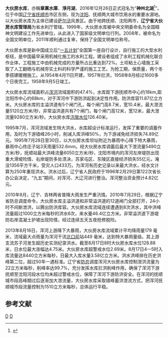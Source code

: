 {{Infobox Reservoir | 
|name                     = 大伙房水库
|nickname                 = 
|image                    = 
|image_caption            = 
|map                      = 
|map_caption              = 
|code                     = BBA26000621
|class                    = 大（一）型水库
|location_of_reservoir    = [[辽宁省|辽宁省]][[抚顺市|抚顺市]]
|location_of_dam          = 
|inflow                   = 
|outflow                  = [[浑河_(太子河)|浑河]]
|catchment_area           = 5437
|reservoir_area           = 110
|mean_depth               = 12.0
|maximum_depth            = 36.0
|flood_level              = 
|normal_water_level       = 
|dead_water_level         = 
|water_quality            = 
|island                   = 
|maximum_storage_capacity = 21.87亿
|normal_storage_capacity  = 
|dead_storage_capacity    = 
|type_of_dam              = 粘土心墙土坝
|elevation_of_dam         = 
|height_of_dam            = 48
|length_of_dam            = 1366.7
|width_of_dam             = 
|installed_capacity       = 3.2万千瓦
|start                    = 
|complete                 = 1958年8月
|cost                     = 
|emigrate                 = 
|latd              = 41
|latm              = 53
|lats              = 21
|latNS             = N
|longd             = 124
|longm             = 05
|longs             = 38
|longEW            = E
|website           = 
|footnotes         = <ref>[http://www.fslib.net/Article/ShowArticle.asp?ArticleID=40 抚顺大伙房水库] {{webarchive|url=https://web.archive.org/web/20110317193230/http://www.fslib.net/Article/ShowArticle.asp?ArticleID=40 |date=2011-03-17 }}</ref>
}}
'''大伙房水库'''，亦稱'''章黨水庫'''、'''淨月湖'''，2016年12月26日正式冠名为“'''神州北湖'''<ref>{{cite web | language = zh-hans | publisher = 新华网>地方>正文 | title = 大伙房水库正式冠名“神州北湖”抚顺市计划用三年时间将其建设成为生态文化旅游度假区 | url = http://news.xinhuanet.com/local/2016-12/27/c_129421899.htm | author = 来源：辽宁日报；责任编辑: 华政 | date = 2016年12月27日 | accessdate = 2016年12月27日}}</ref>”。位于中国[[辽宁省|辽宁省]][[抚顺市|抚顺市]]市区东侧，现为[[沈阳|沈阳]]、抚顺两大城市饮用水的重要水源地。以大伙房水库为主体已建设[[萨尔浒|萨尔浒]]风景区。由于地跨抚顺、沈阳两市，'''辽宁省大伙房水库管理局'''为省水利厅管辖。1999年，大伙房水库被中央文明委命名为全国精神文明建设工作先进单位，从此进入了国家级文明单位行列。2008年，被命名为全国文明单位，2011年顺利通过复审，保持了全国文明单位称号。

大伙房水库是新中国成立后“[[第一个五年计划_(中国)|一五计划]]”全国第一座自行设计，自行施工的大型水利枢纽，是中国最早采用机械化施工的水利工程。建设者组成了水利工程机械化联合作业体，工程施工中由机械完成的方量所占比重达到72%。土坝粘土心墙施工采取了人工翻晒与机械夯实土料的科学严谨的施工工艺。为抢工期，保质量，两个冬季搭建暖棚施工。从1954年4月11日开建，1957年拦洪，1958年8月经过1600多个日夜完工。1958年9月5日竣工。

大伙房水库流域面积占[[浑河_(太子河)|浑河]]流域面积的47.4%，水库距下游抚顺市中心约18km,距沈阳市中心约68km，对于浑河中下游防洪起到决定性作用。防洪库容11.87亿立方米。大伙房水库的主溢洪道有5个闸门孔，每个闸门高8.7米，宽10.4米，最大泄流量5120立方米/秒，非常溢洪道共有7个闸门，每个闸门高12米，宽12米，最大泄流量9280立方米/秒。大伙房水库[[汛限水位|汛限水位]]126.40米。

1995年7月，浑河流域发生特大洪水，水库超设计标准运行，发挥了重要的调蓄作用，及时为下游错峰26小时，削减入库洪峰50%，为下游减免经济损失74.89亿元。1995年7月28日至30日，以大伙房水库坝址附近为暴雨中心降下特大暴雨，暴雨中心佟庄子站3天雨量532.6mm。经大伙房水库调蓄后最大下泄流量5490立方米/秒，抚顺站最大洪峰流量6050立方米/秒，沈阳市境内的浑河左岸堤防出现重大滑坡险情、右岸堤防多处溃决，苏家屯区、东陵区直接经济损失55亿元，淹没1356平方千米，受灾人口433万。为浑河有历史记录以来最大洪水，经水文计算为250年重现洪水。洪水过后，辽宁省人民政府于1996年2月29日第122次省长办公会决定，“九五”期间，对浑河、大辽河进行整治。浑河整治资金预计4.82亿元。

2010年8月，辽宁、吉林两省普降大雨发生严重汛情。2010年7月29日，根据辽宁省防总调度命令，大伙房水库主溢洪道和非常溢洪道的12道闸门全部打开，24小时不间断泄洪，以腾出防洪库容。大伙房水库流域连续遭遇到8次洪水，其中洪峰流量超过1000立方米每秒的洪水6次，来水量46.4亿立方米。非常溢洪道下游堤防右岸混凝土护坡出现险情，经过连续五天五夜抢修脱险。

2013年8月16日，浑河上游降下大暴雨，大伙房水库流域累计平均降雨量179 毫米，流域最大点雨量为浑河干流[[北口前|北口前]]站449 毫米，达到特大暴雨量级。其上游支流苏子河发生超历史实测纪录洪水。截至8月17日8时大伙房水库水位128.88米，日水位最大涨幅达4.75米。大伙房水库超警戒水位2.69米。8月17日4—5时入库流量达8440立方米每秒，日最大入库水量3.58亿立方米。洪水洪峰排在历史洪峰第二位，超过50年一遇标准。辽宁省[[防总|防总]]调度浑河大伙房水库控制泄洪流量为22立方米每秒，削峰率达99.7%，充分发挥水库拦洪削峰作用，确保了浑河下游抚顺至沈阳河段水位均未超过警戒水位，保障了浑河下游防洪安全。在浑河的抚顺城市段高峰期过后逐渐加大泄流量，大伙房水库采取错峰蓄洪泄流方式，把浑河抚顺城市段流量控制为1510立方米每秒，总体运行平稳。

==参考文献==
{{reflist}}


[[Category:辽宁水库|D]]
[[Category:抚顺水利|D]]